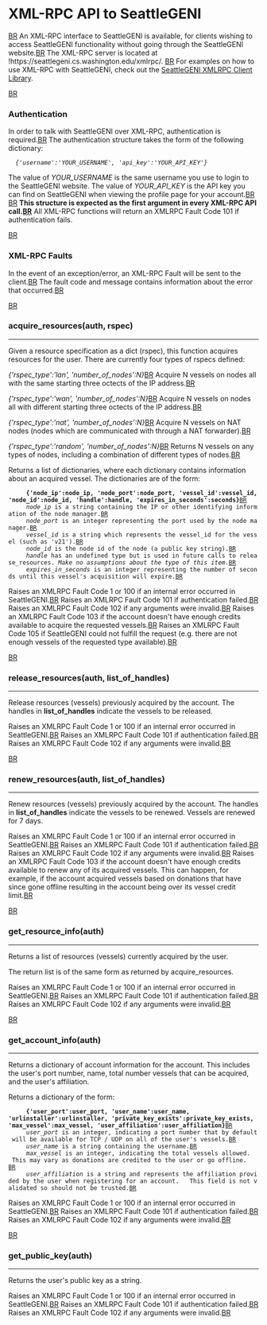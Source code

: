 = XML-RPC API to SeattleGENI =
[[BR]]
An XML-RPC interface to SeattleGENI is available, for clients wishing to access SeattleGENI functionality without going through the SeattleGENI website.[[BR]]
The XML-RPC server is located at !https://seattlegeni.cs.washington.edu/xmlrpc/. [[BR]]
For examples on how to use XML-RPC with SeattleGENI, check out the [https://seattle.cs.washington.edu/wiki/SeattleGeniClientLib SeattleGENI XMLRPC Client Library].

[[BR]]
=== Authentication ===
In order to talk with SeattleGENI over XML-RPC, authentication is required.[[BR]]
The authentication structure takes the form of the following dictionary:
   ''{'username':'YOUR_USERNAME', 'api_key':'YOUR_API_KEY'}''

The value of ''YOUR_USERNAME'' is the same username you use to login to the SeattleGENI website. The value of ''YOUR_API_KEY'' is the API key you can find on SeattleGENI when viewing the profile page for your account.[[BR]]
[[BR]]
'''This structure is expected as the first argument in every XML-RPC API call.[[BR]]'''
All XML-RPC functions will return an XMLRPC Fault Code 101 if authentication fails.

[[BR]]

=== XML-RPC Faults ===
In the event of an exception/error, an XML-RPC Fault will be sent to the client.[[BR]]
The fault code and message contains information about the error that occurred.[[BR]]

[[BR]]
=== acquire_resources(auth, rspec) ===
----

Given a resource specification as a dict (rspec), this function acquires resources for the user. There are currently four types of rspecs defined:

''{'rspec_type':'lan', 'number_of_nodes':N}''[[BR]]  
Acquire N vessels on nodes all with the same starting three octects of the IP address.[[BR]]

''{'rspec_type':'wan', 'number_of_nodes':N}''[[BR]] 
Acquire N vessels on nodes all with different starting three octects of the IP address.[[BR]]

''{'rspec_type':'nat', 'number_of_nodes':N}''[[BR]] 
Acquire N vessels on NAT nodes (nodes which are communicated with through a NAT forwarder).[[BR]]

''{'rspec_type':'random', 'number_of_nodes':N}''[[BR]]
Returns N vessels on any types of nodes, including a combination of different types of nodes.[[BR]]


Returns a list of dictionaries, where each dictionary contains information about an acquired vessel. The dictionaries are of the form:
      '''{'node_ip':node_ip, 'node_port':node_port, 'vessel_id':vessel_id, 'node_id':node_id, 'handle':handle, 'expires_in_seconds':seconds}'''[[BR]]
      ''node_ip'' is a string containing the IP or other identifying information of the node manager.[[BR]]
      ''node_port'' is an integer representing the port used by the node manager.[[BR]]
      ''vessel_id'' is a string which represents the vessel_id for the vessel (such as 'v21').[[BR]]
      ''node_id'' is the node id of the node (a public key string).[[BR]]
      ''handle'' has an undefined type but is used in future calls to release_resources. ''Make no assumptions about the type of this item.''[[BR]]
      ''expires_in_seconds'' is an integer representing the number of seconds until this vessel's acquisition will expire.[[BR]]

Raises an XMLRPC Fault Code 1 or 100 if an internal error occurred in SeattleGENI.[[BR]]
Raises an XMLRPC Fault Code 101 if authentication failed.[[BR]]
Raises an XMLRPC Fault Code 102 if any arguments were invalid.[[BR]]
Raises an XMLRPC Fault Code 103 if the account doesn't have enough credits available to acquire the requested vessels.[[BR]]
Raises an XMLRPC Fault Code 105 if SeattleGENI could not fulfill the request (e.g. there are not enough vessels of the requested type available).[[BR]]

[[BR]]
=== release_resources(auth, list_of_handles) ===
----

Release resources (vessels) previously acquired by the account.  The handles in '''list_of_handles''' indicate the vessels to be released.

Raises an XMLRPC Fault Code 1 or 100 if an internal error occurred in SeattleGENI.[[BR]]
Raises an XMLRPC Fault Code 101 if authentication failed.[[BR]]
Raises an XMLRPC Fault Code 102 if any arguments were invalid.[[BR]]

[[BR]]
=== renew_resources(auth, list_of_handles) ===
----

Renew resources (vessels) previously acquired by the account.  The handles in '''list_of_handles''' indicate the vessels to be renewed. Vessels are renewed for 7 days.

Raises an XMLRPC Fault Code 1 or 100 if an internal error occurred in SeattleGENI.[[BR]]
Raises an XMLRPC Fault Code 101 if authentication failed.[[BR]]
Raises an XMLRPC Fault Code 102 if any arguments were invalid.[[BR]]
Raises an XMLRPC Fault Code 103 if the account doesn't have enough credits available to renew any of its acquired vessels. This can happen, for example, if the account acquired vessels based on donations that have since gone offline resulting in the account being over its vessel credit limit.[[BR]]

[[BR]]
=== get_resource_info(auth) ===
----

Returns a list of resources (vessels) currently acquired by the user.

The return list is of the same form as returned by acquire_resources.

Raises an XMLRPC Fault Code 1 or 100 if an internal error occurred in SeattleGENI.[[BR]]
Raises an XMLRPC Fault Code 101 if authentication failed.[[BR]]
Raises an XMLRPC Fault Code 102 if any arguments were invalid.[[BR]]

[[BR]]
=== get_account_info(auth) ===
----

Returns a dictionary of account information for the account. This includes the user's port number, name, total number vessels that can be acquired, and the user's affiliation.

Returns a dictionary of the form:
      '''{'user_port':user_port, 'user_name':user_name, 'urlinstaller':urlinstaller, 'private_key_exists':private_key_exists, 'max_vessel':max_vessel, 'user_affiliation':user_affiliation}'''[[BR]]
      ''user_port'' is an integer, indicating a port number that by default will be available for TCP / UDP on all of the user's vessels.[[BR]]
      ''user_name'' is a string containing the username.[[BR]]
      ''max_vessel'' is an integer, indicating the total vessels allowed.   This may vary as donations are credited to the user or go offline.   [[BR]]
      ''user_affiliation'' is a string and represents the affiliation provided by the user when registering for an account.   This field is not validated so should not be trusted.[[BR]]

Raises an XMLRPC Fault Code 1 or 100 if an internal error occurred in SeattleGENI.[[BR]]
Raises an XMLRPC Fault Code 101 if authentication failed.[[BR]]
Raises an XMLRPC Fault Code 102 if any arguments were invalid.[[BR]]

[[BR]]
=== get_public_key(auth) ===
----

Returns the user's public key as a string.

Raises an XMLRPC Fault Code 1 or 100 if an internal error occurred in SeattleGENI.[[BR]]
Raises an XMLRPC Fault Code 101 if authentication failed.[[BR]]
Raises an XMLRPC Fault Code 102 if any arguments were invalid.[[BR]]